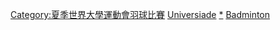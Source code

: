 {{Navbox
|name=夏季世界大學運動會羽球比賽
| title = [[夏季世界大學運動會羽球比賽]]
| state = {{{state|autocollapse}}}
|listclass = hlist
|titlestyle = background:#BFD7FF;
|imageleft = [[Image:Badminton pictogram.svg|50px]]
| imageleftstyle = width:60px; <!-- minimize width used by left image cell -->
| imagestyle = width:60px; <!-- same as imageleftstyle to center the list -->
| image = [[File:No image.svg|40px|link=]]
|list1=
* [[2007年夏季世界大學運動會羽球比賽|2007]]
* [[2011年夏季世界大學運動會羽球比賽|2011]]
* [[2013年夏季世界大學運動會羽球比賽|2013]]
* [[2015年夏季世界大學運動會羽球比賽|2015]]
* [[2017年夏季世界大學運動會羽球比賽|2017]]
|belowstyle= background:#BFD7FF;
}}<includeonly>[[Category:夏季世界大學運動會羽球比賽]]</includeonly><noinclude>
{{collapsible option}}
[[Category:羽球導航模板|Universiade]]
[[Category:夏季世界大學運動會羽球比賽|*]]
[[Category:世界大學運動會導航模板|Badminton]]
</noinclude>